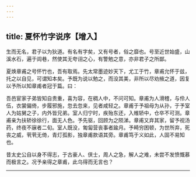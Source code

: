 ```yaml
---
---
---
```

title: 夏怀竹字说序【增入】
---



生而无名，君子以为狄道。有名有字矣，又有号者，俗之靡也。号至近世始盛，山溪水石，遍于闾巷，然使其无夸诩之心，有警勉之意，亦非君子之所鄙。

夏焕章甫之号怀竹也，吾有取焉。先太常墨迹妙天下，尤工于竹，章甫允怀于兹，托之以自见，可谓知本矣。予既为说以勉之，而没其美，非所以尽劝掖之道，因复以予所以知章甫者冠于篇。曰：

吾邑宦家子弟皆知自贵重，喜为容，在稠人中，不问可知。章甫为人滑稽，与伶人伍，衣裳偏倚，步履邪施，忽去忽来，见者咸轻之。章甫于予祖母为从孙，于予室人为姑舅之子，内外皆兄弟。室人归宁时，疾殆东还，入帷轿中，仓卒不可测。章甫亲为扶轿徐徐行，面无人色。予先驱，回顾为之陨涕。章甫又弃其家，留予视汤药，终夜不寐者二旬。室人既没，匍匐营丧事者踰月。予畸穷困顿，为世所弃，死丧之威，茕茕无倚，青灯孤影，独章甫款语其旁。章甫笃于义如此，人固不易知也。

昔太史公自以身不得志，于古豪人、侠士，周人之急，解人之难，未尝不发愤慨慕而极言之。况予亲得之章甫，此乌得而无言也？

-------------------------